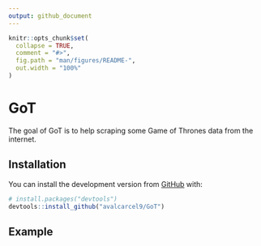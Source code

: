 ```yaml
---
output: github_document
---
```


<!-- README.md is generated from README.Rmd. Please edit that file -->

```r
knitr::opts_chunk$set(
  collapse = TRUE,
  comment = "#>",
  fig.path = "man/figures/README-",
  out.width = "100%"
)
```
# GoT

The goal of GoT is to help scraping some Game of Thrones data from the internet.

## Installation

You can install the development version from [GitHub](https://github.com/avalcarcel9/GoT) with:

```r
# install.packages("devtools")
devtools::install_github("avalcarcel9/GoT")
```

## Example


